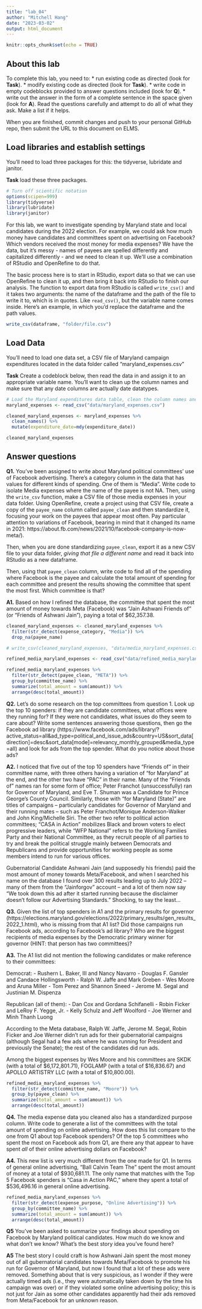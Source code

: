 ```yaml
---
title: "lab_04"
author: "Mitchell Hang"
date: "2023-03-02"
output: html_document
---
```


```r
knitr::opts_chunk$set(echo = TRUE)
```

## About this lab

To complete this lab, you need to: \* run existing code as directed (look for **Task**). \* modify existing code as directed (look for **Task**). \* write code in empty codeblocks provided to answer questions included (look for **Q**). \* write out the answer in the form of a complete sentence in the space given (look for **A**). Read the questions carefully and attempt to do all of what they ask. Make a list if it helps.

When you are finished, commit changes and push to your personal GitHub repo, then submit the URL to this document on ELMS.

## Load libraries and establish settings

You'll need to load three packages for this: the tidyverse, lubridate and janitor.

**Task** load these three packages.

```r
# Turn off scientific notation
options(scipen=999)
library(tidyverse)
library(lubridate)
library(janitor)
```

For this lab, we want to investigate spending by Maryland state and local candidates during the 2022 election. For example, we could ask how much money have candidates and committees spent on advertising on Facebook? Which vendors received the most money for media expenses? We have the data, but it's messy - names of payees are spelled differently and capitalized differently - and we need to clean it up. We'll use a combination of RStudio and OpenRefine to do that.

The basic process here is to start in RStudio, export data so that we can use OpenRefine to clean it up, and then bring it back into RStudio to finish our analysis. The function to export data from RStudio is called `write_csv()` and it takes two arguments: the name of the dataframe and the path of the file to write it to, which is in quotes. Like `read_csv()`, but the variable name comes inside. Here's an example, in which you'd replace the dataframe and the path values.

```r
write_csv(dataframe, "folder/file.csv")
```


## Load Data

You'll need to load one data set, a CSV file of Maryland campaign expenditures located in the data folder called "maryland_expenses.csv"

**Task** Create a codeblock below, then read the data in and assign it to an appropriate variable name. You'll want to clean up the column names and make sure that any date columns are actually date datatypes.

```r
# Load the Maryland expenditures data table, clean the column names and convert columns with dates into actual dates.
maryland_expenses <- read_csv("data/maryland_expenses.csv")

cleaned_maryland_expenses <- maryland_expenses %>%
  clean_names() %>%
  mutate(expenditure_date=mdy(expenditure_date))

cleaned_maryland_expenses
```

## Answer questions

**Q1.** You've been assigned to write about Maryland political committees' use of Facebook advertising. There's a category column in the data that has values for different kinds of spending. One of them is "Media". Write code to isolate Media expenses where the name of the payee is not NA. Then, using the `write_csv` function, make a CSV file of those media expenses in your data folder. Using OpenRefine, create a project using that CSV file, create a copy of the `payee_name` column called `payee_clean` and then standardize it, focusing your work on the payees that appear most often. Pay particular attention to variations of Facebook, bearing in mind that it changed its name in 2021: https://about.fb.com/news/2021/10/facebook-company-is-now-meta/).

Then, when you are done standardizing `payee_clean`, export it as a new CSV file to your data folder, *giving that file a different name* and read it back into RStudio as a new dataframe.

Then, using that `payee_clean` column, write code to find all of the spending where Facebook is the payee and calculate the total amount of spending for each committee and present the results showing the committee that spent the most first. Which committee is that?

**A1.** Based on how I refined the database, the committee that spent the most amount of money towards Meta (Facebook) was "Jain Ashwani Friends of" (or "Friends of Ashwani Jain"), paying a total of $62,357.38.

```r
cleaned_maryland_expenses <- cleaned_maryland_expenses %>%
  filter(str_detect(expense_category, "Media")) %>%
  drop_na(payee_name)

# write_csv(cleaned_maryland_expenses, "data/media_maryland_expenses.csv")

refined_media_maryland_expenses <- read_csv("data/refined_media_maryland_expenses.csv")

refined_media_maryland_expenses %>%
  filter(str_detect(payee_clean, "META")) %>%
  group_by(committee_name) %>%
  summarize(total_amount = sum(amount)) %>%
  arrange(desc(total_amount))
```

**Q2.** Let's do some research on the top committees from question 1. Look up the top 10 spenders: if they are candidate committees, what offices were they running for? If they were not candidates, what issues do they seem to care about? Write some sentences answering those questions, then go the Facebook ad library (https://www.facebook.com/ads/library/?active_status=all&ad_type=political_and_issue_ads&country=US&sort_data\[direction\]=desc&sort_data\[mode\]=relevancy_monthly_grouped&media_type=all) and look for ads from the top spender. What do you notice about those ads?

**A2.** I noticed that five out of the top 10 spenders have "Friends of" in their committee name, with three others having a variation of "for Maryland" at the end, and the other two have "PAC" in their name. Many of the "Friends of" names ran for some form of office; Peter Franchot (unsuccessfully) ran for Governor of Maryland, and Eve T. Shuman was a Candidate for Prince George's County Council. Similarly, those with "for Maryland (State)" are titles of campaigns -- particularly candidates for Governor of Maryland and their running mates -- such as Peter Franchot/Monique Anderson-Walker and John King/Michelle Siri. The other two refer to political action committees; "CASA in Action" mobilizes Black and brown voters to elect progressive leaders, while "WFP National" refers to the Working Families Party and their National Committee, as they recruit people of all parties to try and break the political struggle mainly between Democrats and Republicans and provide opportunities for working people as some members intend to run for various offices.

Gubernatorial Candidate Ashwani Jain (and supposedly his friends) paid the most amount of money towards Meta/Facebook, and when I searched his name on the database I found over 300 results leading up to July 2022 -- many of them from the "Jainforgov" account -- and a lot of them now say "We took down this ad after it started running because the disclaimer doesn't follow our Advertising Standards." Shocking, to say the least...

**Q3.** Given the list of top spenders in A1 and the primary results for governor (https://elections.maryland.gov/elections/2022/primary_results/gen_results_2022_1.html), who is missing from that A1 list? Did those campaigns run Facebook ads, according to Facebook's ad library? Who are the biggest recipients of media expenses by the Democratic primary winner for governor (HINT: that person has two committees)?

**A3.** The A1 list did not mention the following candidates or make reference to their committees: 

Democrat:
- Rushern L. Baker, III and Nancy Navarro
- Douglas F. Gansler and Candace Hollingsworth
- Ralph W. Jaffe and Mark Greben
- Wes Moore and Aruna Miller
- Tom Perez and Shannon Sneed
- Jerome M. Segal and Justinian M. Dispenza

Republican (all of them):
- Dan Cox and Gordana Schifanelli
- Robin Ficker and LeRoy F. Yegge, Jr.
- Kelly Schulz and Jeff Woolford
- Joe Werner and Minh Thanh Luong

According to the Meta database, Ralph W. Jaffe, Jerome M. Segal, Robin Ficker and Joe Werner didn't run ads for their gubernatorial campaigns (although Segal had a few ads where he was running for President and previously the Senate); the rest of the candidates did run ads.

Among the biggest expenses by Wes Moore and his committees are SKDK (with a total of \$6,172,801.71), FOGLAMP (with a total of \$16,836.67) and APOLLO ARTISTRY LLC (with a total of \$10,800.00).

```r
refined_media_maryland_expenses %>%
  filter(str_detect(committee_name, "Moore")) %>%
  group_by(payee_clean) %>%
  summarize(total_amount = sum(amount)) %>%
  arrange(desc(total_amount))
```

**Q4.** The media expense data you cleaned also has a standardized purpose column. Write code to generate a list of the committees with the total amount of spending on online advertising. How does this list compare to the one from Q1 about top Facebook spenders? Of the top 5 committees who spent the most on Facebook ads from Q1, are there any that appear to have spent *all* of their online advertising dollars on Facebook?

**A4.** This new list is very much different from the one made for Q1. In terms of general online advertising, "Ball Calvin Team The" spent the most amount of money at a total of \$930,681.11. The only name that matches with the Top 5 Facebook spenders is "Casa in Action PAC," where they spent a total of \$536,496.16 in general online advertising.

```r
refined_media_maryland_expenses %>%
  filter(str_detect(expense_purpose, "Online Advertising")) %>%
  group_by(committee_name) %>%
  summarize(total_amount = sum(amount)) %>%
  arrange(desc(total_amount))
```

**Q5** You've been asked to summarize your findings about spending on Facebook by Maryland political candidates. How much do we know and what don't we know? What's the best story idea you've found here?

**A5** The best story I could craft is how Ashwani Jain spent the most money out of all gubernatorial candidates towards Meta/Facebook to promote his run for Governor of Maryland, but now I found that a lot of these ads were removed. Something about that is very suspicious, as I wonder if they were actually timed ads (i.e., they were automatically taken down by the time his campaign was over) or if they violated some online advertising policy; this is not just for Jain as some other candidates apparently had their ads removed from Meta/Facebook for an unknown reason.
